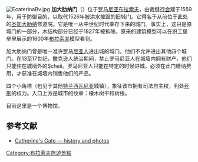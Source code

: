 [[Image:EcaterinaBv.jpg|right]]
'''加大肋纳门'''（{{lang-ro|Poarta Ecaterinei}}）位于[[罗马尼亚|罗马尼亚]][[布拉索夫|布拉索夫]]，由裁缝[[行会|行会]]建于1559年，用于防御目的，以取代1526年被洪水摧毁的旧城门。它得名于从前位于此处的[[亚历山大的加大肋纳|圣加大肋纳]]修道院。它是唯一从中世纪时代幸存下来的城门。事实上，这只是原城门的一部分，木结构部分已经于1827年被拆除。原来的建筑模型可以在织工堡垒里展示的1600年[[布拉索夫|布拉索夫]]模型看到。

加大肋纳门曾是唯一准许[[罗马尼亚人|罗马尼亚人]]进出城的城门。他们不允许进出其他四个城门。在13至17世纪，撒克逊人统治期间，禁止罗马尼亚人在城墙内拥有财产，他们只能住在城墙外的Şcheii。罗马尼亚人只能在特定的时候进城，必须在此门缴纳费用，才获准在城墙内销售他们的产品。

四个小角塔（也见于其他[[特兰西瓦尼亚|特兰西瓦尼亚]]城镇），象征该市拥有司法自主权，判处[[死刑|死刑]]的权力。入口上方是城市的纹章：橡木树干和树根。

目前这里是一个博物馆。
{{Romania-stub}}

== 参考文献 ==
*[http://www.welcometoromania.ro/Brasov/Brasov_Poarta_Ecaterinei_e.htm Catherine's Gate — history and photos]{{Wayback|url=http://www.welcometoromania.ro/Brasov/Brasov_Poarta_Ecaterinei_e.htm |date=20120225230418 }}

[[Category:布拉索夫旅遊景點|Category:布拉索夫旅遊景點]]